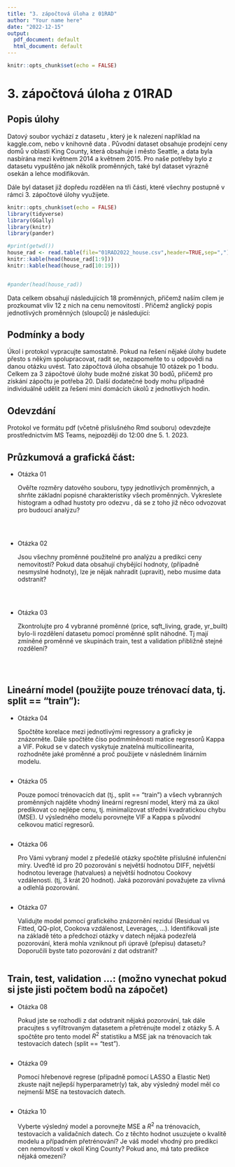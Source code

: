 ---
title: "3. zápočtová úloha z 01RAD"
author: "Your name here"
date: "2022-12-15"
output:
  pdf_document: default
  html_document: default
---

```{r setup, include=FALSE}
knitr::opts_chunk$set(echo = FALSE)
```

# 3. zápočtová úloha z 01RAD

## Popis úlohy

Datový soubor vychází z datasetu \texttt{House Sales in King County, USA}, který je k nalezení například na kaggle.com, nebo v knihovně \texttt{library(moderndive)} data \texttt{house\_prices}.
Původní dataset obsahuje prodejní ceny domů v oblasti King County, která obsahuje i město Seattle, a data byla nasbírána mezi květnem 2014 a květnem 2015. Pro naše potřeby bylo z datasetu vypuštěno jak několik proměnných, také byl dataset výrazně osekán a lehce modifikován.

Dále byl dataset již dopředu rozdělen na tři části, které všechny postupně v rámci 3. zápočtové úlohy využijete.


```{r, echo=FALSE,include=FALSE}
knitr::opts_chunk$set(echo = FALSE)
library(tidyverse)
library(GGally)
library(knitr)
library(pander)
```
```{r, echo=FALSE}
#print(getwd())
house_rad <- read.table(file="01RAD2022_house.csv",header=TRUE,sep=",")
knitr::kable(head(house_rad[1:9]))
knitr::kable(head(house_rad[10:19]))


#pander(head(house_rad))
```

Data celkem obsahují  následujících 18 proměnných, přičemž naším cílem je prozkoumat vliv 12 z nich na cenu nemovitostí \texttt{price}. Přičemž anglický popis jednotlivých proměnných (sloupců) je následující:
\begin{center}
\begin{tabular}{|c|l|}
\hline
Feature & Description \\
\hline
\texttt{id} & Our notation for a house \\
\hline
\texttt{price} & Price is prediction target \\
\hline
\texttt{bedrooms} & Number of Bedrooms/House \\
\hline
\texttt{bathrooms} & Number of Bathrooms/Bedrooms \\
\hline
\texttt{sqft\_living} & Square footage of the home \\
\hline
\texttt{sqft\_lot} & Square footage of the lot  \\
\hline
\texttt{floors} &  Total floors (levels) in house\\
\hline
\texttt{waterfront} & House which has a view to a waterfront  \\
\hline
\texttt{view} & Has been viewed \\
\hline
\texttt{condition} & How good the condition is Overall \\
\hline
\texttt{grade} & Overall grade given to the housing unit\\
\hline
\texttt{sqft\_above} & Square footage of house apart from basement  \\
\hline
\texttt{sqft\_basement} & Square footage of the basement  \\
\hline
\texttt{yr\_built} & Built Year  \\
\hline
\texttt{yr\_renovated} & Year when house was renovated \\
\hline
\texttt{sqft\_living15} & Living room area in 2015 (implies– some renovations)\\
\hline
\texttt{sqft\_lot15} & lotSize area in 2015 (implies– some renovations) \\
\hline
\texttt{split} & Splitting variable with train, test and validation sample \\
\hline
\end{tabular}
\end{center}


## Podmínky a body

Úkol i protokol vypracujte samostatně. Pokud na řešení nějaké úlohy budete přesto s někým spolupracovat, radit se, nezapomeňte to u odpovědi na danou otázku uvést. Tato zápočtová úloha obsahuje 10 otázek po 1 bodu. Celkem za 3 zápočtové úlohy bude možné získat 30 bodů, přičemž pro získání zápočtu je potřeba 20. Další dodatečné body mohu případně individuálně udělit za řešení mini domácích úkolů z jednotlivých hodin.

## Odevzdání

Protokol ve formátu pdf (včetně příslušného Rmd souboru) odevzdejte prostřednictvím MS Teams, nejpozději do 12:00 dne 5. 1. 2023.



## Průzkumová a grafická část:

* Otázka 01

  Ověřte rozměry datového souboru, typy jednotlivých proměnných,  a shrňte základní popisné charakteristiky všech proměnných. Vykreslete histogram a odhad hustoty pro odezvu \texttt{price}, dá se z toho již něco odvozovat pro budoucí analýzu?
  
  \
  
```{r, echo=FALSE}


```

* Otázka 02

  Jsou všechny proměnné použitelné pro analýzu a predikci ceny nemovitostí? Pokud data obsahují chybějící hodnoty, (případně nesmyslné hodnoty), lze je nějak nahradit (upravit), nebo musíme data odstranit?
  
  \
  
```{r, echo=FALSE}


```


* Otázka 03
 
  Zkontrolujte pro 4 vybranné proměnné (price, sqft_living, grade, yr_built) bylo-li rozdělení datasetu pomocí proměnné split náhodné. Tj mají zmíněné proměnné ve skupinách train, test a validation přibližně stejné rozdělení?

\

```{r, echo=FALSE}


```

## Lineární model (použijte pouze trénovací data, tj. split == "train"):

* Otázka 04

  Spočtěte korelace mezi jednotlivými regressory a graficky je znázorněte. Dále spočtěte číso podmmíněnosti matice regresorů Kappa a VIF. Pokud se v datech vyskytuje znatelná multicollinearita, rozhodněte jaké proměnné a proč použijete v následném linárním modelu.


```{r, echo=FALSE}


```

* Otázka 05
    
  Pouze pomocí trénovacích dat (tj., split == "train") a všech vybranných proměnných najděte vhodný lineární regresní model, který má za úkol predikovat co nejlépe cenu, tj. minimalizovat střední kvadratickou chybu (MSE). U výsledného modelu porovnejte VIF a Kappa s původní celkovou maticí regresorů.
  



```{r, echo=FALSE}


```

* Otázka 06

   Pro Vámi vybraný model z předešlé otázky spočtěte příslušné infulenční míry. Uveďtě id pro 20 pozorování s největší hodnotou DIFF, největší hodnotou leverage (hatvalues) a největší hodnotou Cookovy vzdálenosti. (tj, 3 krát 20 hodnot). Jaká pozorování považujete za vlivná a odlehlá pozorování.


```{r, echo=FALSE}


```

* Otázka 07

  Validujte model pomocí grafického znázornění reziduí (Residual vs Fitted, QQ-plot, Cookova vzdálenost, Leverages, ...).
  Identifikovali jste na základě této a předchozí otázky v datech nějaká podezřelá pozorování, která mohla vzniknout při úpravě (přepisu) datasetu? Doporučili byste tato pozorování z dat odstranit?

```{r, echo=FALSE}


```

## Train, test, validation ...:  (možno vynechat pokud si jste jisti počtem bodů na zápočet)


* Otázka 08

  Pokud jste se rozhodli z dat odstranit nějaká pozorování, tak dále pracujtes s vyfiltrovaným datasetem a přetrénujte model z otázky 5. A spočtěte pro tento model $R^2$ statistiku a MSE jak na trénovacích tak testovacích datech (split == "test"). 

```{r, echo=FALSE}


```

* Otázka 09

  Pomocí hřebenové regrese (případně pomocí LASSO a Elastic Net) zkuste najít nejlepší hyperparametr(y) tak, aby výsledný model měl co nejmenší MSE na testovacích datech.  

```{r, echo=FALSE}


```

* Otázka 10

  Vyberte výsledný model a porovnejte MSE a $R^2$ na trénovacích, testovacích a validačních datech. Co z těchto hodnot usuzujete o kvalitě modelu a případném přetrénování? Je váš model vhodný pro predikci cen nemovitostí v okolí King County? Pokud ano, má tato predikce nějaká omezeni?

```{r, echo=FALSE}


```
